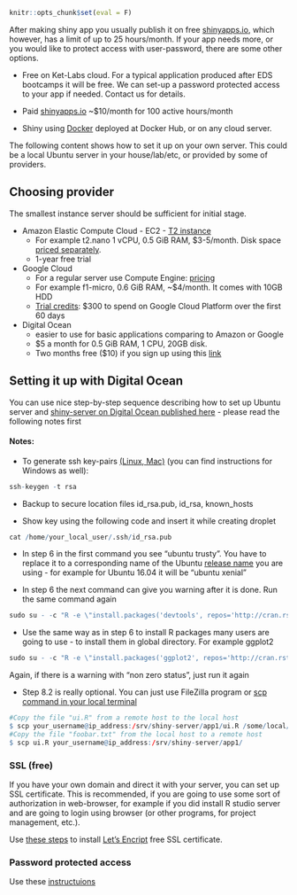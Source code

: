```r
knitr::opts_chunk$set(eval = F)
```

After making shiny app you usually publish it on free [shinyapps.io](http://www.shinyapps.io/#_pricing), which however, has a limit of up to 25 hours/month. If your app needs more, or you would like to protect access with user-password, there are some other options. 

* Free on Ket-Labs cloud. For a typical application produced after EDS bootcamps it will be free. We can set-up a password protected access to your app if needed. Contact us for details.

* Paid [shinyapps.io](http://www.shinyapps.io/#_pricing) ~$10/month for 100 active hours/month 

* Shiny using [Docker](https://www.r-bloggers.com/dockerizing-a-shiny-app/) deployed at Docker Hub, or on any cloud server. 

The following content shows how to set it up on your own server. This could be a local Ubuntu server in your house/lab/etc, or provided by some of providers. 

## Choosing provider
The smallest instance server should be sufficient for initial stage. 

* Amazon Elastic Compute Cloud - EC2 - [T2 instance](https://aws.amazon.com/blogs/aws/ec2-update-t2-nano-instances-now-available/) 
    + For example t2.nano 1 vCPU, 0.5 GiB RAM, $3-5/month. Disk space [priced separately](https://aws.amazon.com/ebs/pricing/). 
    + 1-year free trial

* Google Cloud
    + For a regular server use Compute Engine: [pricing](https://cloud.google.com/compute/pricing)
    + For example f1-micro, 0.6 GiB RAM, ~$4/month. It comes with 10GB HDD
    + [Trial credits](https://cloud.google.com/free-trial/): $300 to spend on Google Cloud Platform over the first 60 days

*  Digital Ocean
    + easier to use for basic applications comparing to Amazon or Google
    + $5 a month for 0.5 GiB RAM, 1 CPU, 20GB disk. 
    + Two months free ($10) if you sign up using this [link](https://m.do.co/c/4981ead00c3c)

## Setting it up with Digital Ocean

You can use nice step-by-step sequence describing how to set up Ubuntu server and [shiny-server on Digital Ocean published here](http://deanattali.com/2015/05/09/setup-rstudio-shiny-server-digital-ocean/) - please read the following notes first

#### Notes:

- To generate ssh key-pairs [(Linux, Mac)](https://www.digitalocean.com/community/tutorials/how-to-set-up-ssh-keys--2) (you can find instructions for Windows as well):
```r
ssh-keygen -t rsa
```

- Backup to secure location files id_rsa.pub, id_rsa, known_hosts

- Show key using the following code and insert it while creating droplet
    
```r
cat /home/your_local_user/.ssh/id_rsa.pub
```

- In step 6 in the first command you see "ubuntu trusty". You have to replace it to a corresponding name of the Ubuntu [release name](https://wiki.ubuntu.com/Releases) you are using - for example for Ubuntu 16.04 it will be "ubuntu xenial"

- In step 6 the next command can give you warning after it is done. Run the same command again
```r
sudo su - -c "R -e \"install.packages('devtools', repos='http://cran.rstudio.com/')\""
```

- Use the same way as in step 6 to install R packages many users are going to use - to install them in global directory. For example ggplot2
```r
sudo su - -c "R -e \"install.packages('ggplot2', repos='http://cran.rstudio.com/')\""
```
Again, if there is a warning with "non zero status", just run it again

- Step 8.2 is really optional. You can just use FileZilla program or [scp command in your local terminal](http://www.hypexr.org/linux_scp_help.php) 
```r
#Copy the file "ui.R" from a remote host to the local host
$ scp your_username@ip_address:/srv/shiny-server/app1/ui.R /some/local/directory
#Copy the file "foobar.txt" from the local host to a remote host
$ scp ui.R your_username@ip_address:/srv/shiny-server/app1/
```

### SSL (free)
If you have your own domain and direct it with your server, you can set up SSL certificate. This is recommended, if you are going to use some sort of authorization in web-browser, for example if you did install R studio server and are going to login using browser (or other programs, for project management, etc.). 

Use [these steps](https://www.digitalocean.com/community/tutorials/how-to-secure-nginx-with-let-s-encrypt-on-ubuntu-14-04) to install [Let's Encript](https://letsencrypt.org/)  free SSL certificate. 

### Password protected access
Use these [instructuions](https://www.r-bloggers.com/add-authentication-to-shiny-server-with-nginx/)

